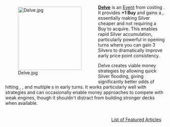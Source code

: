 <div style="float: left; margin: 0.5em 0.9em 0.4em 0;">[[File:Delve.jpg|200px]]</div>

'''[[Delve]]''' is an [[Event]] from {{Set|Empires}} costing {{Cost|2}}. It provides '''+1 Buy''' and gains a {{Card|Silver}}, essentially making Silver cheaper and not requiring a Buy to acquire. This enables rapid Silver accumulation, particularly powerful in opening turns where you can gain 3 Silvers to dramatically improve early price point consistency.

Delve creates viable money strategies by allowing quick Silver flooding, giving significantly better odds of hitting {{Cost|5}}, {{Cost|6}}, and multiple {{Cost|5}}s in early turns. It works particularly well with {{Card|Feodum}} strategies and can occasionally enable money approaches to compete with weak engines, though it shouldn't distract from building stronger decks when available.

<div style="float: right; margin: 0.5em 0.9em 0.4em 0;">[[List of Featured Articles]]</div>